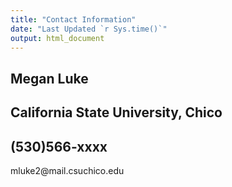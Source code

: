 ```yaml
---
title: "Contact Information"
date: "Last Updated `r Sys.time()`"
output: html_document
---
```


Megan Luke
----------------
California State University, Chico
----------------
(530)566-xxxx
--------------
mluke2@mail.csuchico.edu

    
   
    